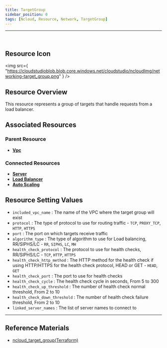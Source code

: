 ```yaml
---
title: TargetGroup
sidebar_position: 0
tags: [Ncloud, Resource, Network, TargetGroup]
---
```


<hr />
<br />

## Resource Icon

<img
    src={
        "https://cloudstudioblob.blob.core.windows.net/cloudstudio/ncloudImg/networking-target_group.png"
    }
/>

## Resource Overview

This resource represents a group of targets that handle requests from a load balancer.

## Associated Resources

### Parent Resource

-   [**Vpc**](https://docs.cstudio.app/en/docs/resource/ncloud/Networking/Vpc)

### Connected Resources

-   [**Server**](https://docs.cstudio.app/en/docs/resource/ncloud/Compute/Server)
-   [**Load Balancer**](https://docs.cstudio.app/en/docs/resource/ncloud/Networking/LoadBalancer)
-   [**Auto Scaling**](https://docs.cstudio.app/en/docs/resource/ncloud/Compute/AutoScaling)


## Resource Setting Values

-   `included_vpc_name` : The name of the VPC where the target group will exist
-   `protocol` : The type of protocol to use for routing traffic - `TCP`, `PROXY_TCP`, `HTTP`, `HTTPS`
-   `port` : The port on which targets receive traffic
-   `algorithm_type` : The type of algorithm to use for Load balancing, RR/SIPHS/LC - `RR`, `SIPHS`, `LC`, `MH`
-   `health_check_protocol` : The protocol to use for health checks, RR/SIPHS/LC - `TCP`, `HTTP`, `HTTPS`
-   `health_check_http_method` : The HTTP method for the health check if using HTTP/HTTPS for the health check protocol, HEAD or GET - `HEAD`, `GET`
-   `health_check_port` : The port to use for health checks
-   `health_check_cycle` : The health check cycle in seconds, From 5 to 300
-   `health_check_up_threshold` : The number of health check normal threshold, From 2 to 10
-   `health_check_down_threshold` : The number of health check failure threshold, From 2 to 10
-   `linked_server_names` : The list of server names to connect to



---

## Reference Materials


-   [ncloud_target_group(Terraform)](https://registry.terraform.io/providers/NaverCloudPlatform/ncloud/latest/docs/resources/lb_target_group)
